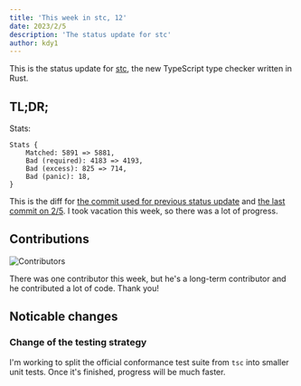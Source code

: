 ```yaml
---
title: 'This week in stc, 12'
date: 2023/2/5
description: 'The status update for stc'
author: kdy1
---
```


This is the status update for [stc][], the new TypeScript type checker written in Rust.

## TL;DR;

Stats:

```
Stats {
    Matched: 5891 => 5881,
    Bad (required): 4183 => 4193,
    Bad (excess): 825 => 714,
    Bad (panic): 18,
}
```

This is the diff for [the commit used for previous status update](https://github.com/dudykr/stc/blob/14d5ac24b3c4324d6384ae5d207f4fef9e3ae1fb/crates/stc_ts_type_checker/tests/tsc-stats.rust-debug) and [the last commit on 2/5](). I took vacation this week, so there was a lot of progress.


## Contributions

![Contributors](/images/this-week-in-stc/12/contributors.png)

There was one contributor this week, but he's a long-term contributor and he contributed a lot of code. Thank you!

## Noticable changes

### Change of the testing strategy

I'm working to split the official conformance test suite from `tsc` into smaller unit tests. Once it's finished, progress will be much faster.



[stc]:https://github.com/dudykr/stc